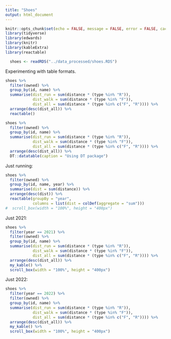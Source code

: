 ```yaml
---
title: "Shoes"
output: html_document
---
```


```r
knitr::opts_chunk$set(echo = FALSE, message = FALSE, error = FALSE, cache = FALSE)
library(tidyverse)
library(edwards)
library(knitr)
library(kableExtra)
library(reactable)
```

```r
  shoes <- readRDS("../data_processed/shoes.RDS")
```

Experimenting with table formats. 

```r
shoes %>% 
  filter(owned) %>% 
  group_by(id, name) %>% 
  summarise(dist_run = sum(distance * (type %in% "R")),
            dist_walk = sum(distance * (type %in% "F")),
            dist_all = sum(distance * (type %in% c("F", "R")))) %>% 
  arrange(desc(dist_all)) %>% 
  reactable()  
```

```r
shoes %>% 
  filter(owned) %>% 
  group_by(id, name) %>% 
  summarise(dist_run = sum(distance * (type %in% "R")),
            dist_walk = sum(distance * (type %in% "F")),
            dist_all = sum(distance * (type %in% c("F", "R")))) %>% 
  arrange(desc(dist_all)) %>% 
  DT::datatable(caption = "Using DT package")  
```

Just running:

```r
shoes %>% 
  filter(owned) %>% 
  group_by(id, name, year) %>% 
  summarise(dist = sum(distance)) %>% 
  arrange(desc(dist)) %>% 
  reactable(groupBy = "year", 
            columns = list(dist = colDef(aggregate = "sum")))  
#  scroll_box(width = "100%", height = "400px")
```

Just 2021: 

```r
shoes %>% 
  filter(year == 2021) %>% 
  filter(owned) %>% 
  group_by(id, name) %>% 
  summarise(dist_run = sum(distance * (type %in% "R")),
            dist_walk = sum(distance * (type %in% "F")),
            dist_all = sum(distance * (type %in% c("F", "R")))) %>% 
  arrange(desc(dist_all)) %>% 
  my_kable() %>% 
  scroll_box(width = "100%", height = "400px")
```  

Just 2022: 

```r
shoes %>% 
  filter(year == 2022) %>% 
  filter(owned) %>% 
  group_by(id, name) %>% 
  summarise(dist_run = sum(distance * (type %in% "R")),
            dist_walk = sum(distance * (type %in% "F")),
            dist_all = sum(distance * (type %in% c("F", "R")))) %>% 
  arrange(desc(dist_all)) %>% 
  my_kable() %>% 
  scroll_box(width = "100%", height = "400px")
```  
